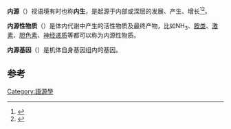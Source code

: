 {{Expand|time=2010-09-25}}
'''内源'''（{{lang-en|Endogeny}}）视语境有时也称'''内生'''，是起源于内部或深层的发展、产生、增长<ref>{{Cite web |url=https://www.merriam-webster.com/dictionary/endogeny |title=存档副本 |access-date=2021-10-31 |archive-date=2021-11-04 |archive-url=https://web.archive.org/web/20211104112335/https://www.merriam-webster.com/dictionary/endogeny }}</ref><ref>{{Cite web |url=https://www.dictionary.com/browse/endogeny |title=存档副本 |access-date=2021-10-31 |archive-date=2021-11-01 |archive-url=https://web.archive.org/web/20211101020544/https://www.dictionary.com/browse/endogeny }}</ref>。

'''内源性物质'''（{{lang-en|Endogenous substances}}）是体内代谢中产生的活性物质及最终产物，比如NH<sub>3</sub>、[[胺类|胺类]]、[[激素|激素]]、[[胆色素|胆色素]]、[[神经递质|神经递质]]等都可以称为内源性物质。

'''内源基因'''（{{lang-en|Endogenous gene}}）是机体自身基因组内的基因。

== 参考 ==
<references/>

[[Category:語源學|Category:語源學]]